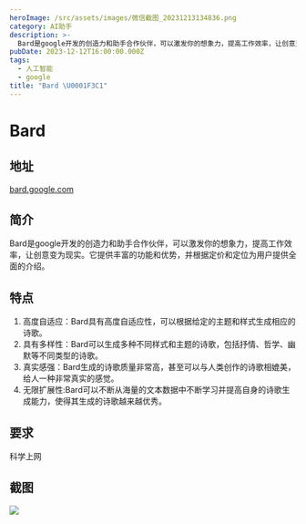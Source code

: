 ```yaml
---
heroImage: /src/assets/images/微信截图_20231213134836.png
category: AI助手
description: >-
  Bard是google开发的创造力和助手合作伙伴，可以激发你的想象力，提高工作效率，让创意变为现实。它提供丰富的功能和优势，并根据定价和定位为用户提供全面的介绍。
pubDate: 2023-12-12T16:00:00.000Z
tags:
  - 人工智能
  - google
title: "Bard \U0001F3C1"
---
```


# Bard

## 地址

[bard.google.com](https://bard.google.com/ "https://bard.google.com/")

## 简介

Bard是google开发的创造力和助手合作伙伴，可以激发你的想象力，提高工作效率，让创意变为现实。它提供丰富的功能和优势，并根据定价和定位为用户提供全面的介绍。 

## 特点

1. 高度自适应：Bard具有高度自适应性，可以根据给定的主题和样式生成相应的诗歌。
2. 具有多样性：Bard可以生成多种不同样式和主题的诗歌，包括抒情、哲学、幽默等不同类型的诗歌。
3. 真实感强：Bard生成的诗歌质量非常高，甚至可以与人类创作的诗歌相媲美，给人一种非常真实的感觉。
4. 无限扩展性\:Bard可以不断从海量的文本数据中不断学习并提高自身的诗歌生成能力，使得其生成的诗歌越来越优秀。

## 要求

科学上网

## 截图

![](/src/assets/images/微信截图_20231213134836.png)
